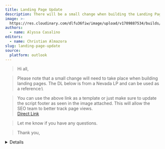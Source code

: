 ```yaml
---
title: Landing Page Update
description: There will be a small change when building the Landing Page.
image: >-
  https://res.cloudinary.com/dlfu36fiw/image/upload/v1709887534/builds/landing-page/zmvzeek8wbgopsgotmci.png
authors:
  - name: Alyssa Casalino
editors:
  - name: Christian Almazora
slug: landing-page-update
source:
  platform: outlook
---
```


> Hi all,

> Please note that a small change will need to take place when building landing pages. The DL below is from a Nevada LP and can be used as a reference:\\

> You can use the above link as a template or just make sure to update the script footer as seen in the image attached. This will allow the SEO team to better track page views.\
> [Direct Link](https://cms-us.prod.env.works/sitecore/DirectLink.aspx?fo={9124C917-C3CC-4287-A068-231F21F00EB1}\\\&la=)

> Let me know if you have any questions.

> Thank you,

<Details summary="Source">
  ![](https://res.cloudinary.com/dlfu36fiw/image/upload/v1727765362/updates/landing-page-update/image_2024_09_30T14_38_13_558Z_sqyteq.png)
</Details>
